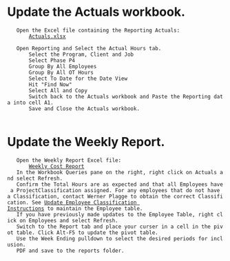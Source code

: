 = Update the Actuals workbook. =
	Open the Excel file containing the Reporting Actuals:
		[[file:///R:/BRPC/107315/Project Controls/Reports/1 -Weekly Reporting Package Workbooks/107315 Actuals.xlsx|Actuals.xlsx]]

	Open Reporting and Select the Actual Hours tab.
		Select the Program, Client and Job
		Select Phase P4
		Group By All Employees
		Group By All OT Hours
		Select To Date for the Date View
		Hit "Find Now"
		Select All and Copy
		Switch back to the Actuals workbook and Paste the Reporting data into cell A1.
		Save and Close the Actuals workbook.
		
= Update the Weekly Report. =
	Open the Weekly Report Excel file:
		[[file:///R:/BRPC/107315/Project Controls/Reports/1 -Weekly Reporting Package Workbooks/107315 Weekly Report.xlsx|Weekly Cost Report]]
	In the Workbook Queries pane on the right, right click on Actuals and select Refresh.
	Confirm the Total Hours are as expected and that all Employees have a ProjectClassification assigned. For any employees that do not have a Classification, contact Werner Plagge to obtain the correct Classification. See [[Update Employee Classification Instructions]] to maintain the Employee table.
	If you have previously made updates to the Employee Table, right click on Employees and select Refresh.
	Switch to the Report tab and place your curser in a cell in the pivot table. Click Alt-F5 to update the pivot table.
	Use the Week Ending pulldown to select the desired periods for inclusion.
	PDF and save to the reports folder.

